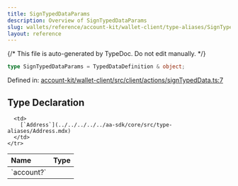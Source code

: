 ```yaml
---
title: SignTypedDataParams
description: Overview of SignTypedDataParams
slug: wallets/reference/account-kit/wallet-client/type-aliases/SignTypedDataParams
layout: reference
---
```


{/* This file is auto-generated by TypeDoc. Do not edit manually. */}

```ts
type SignTypedDataParams = TypedDataDefinition & object;
```

Defined in: [account-kit/wallet-client/src/client/actions/signTypedData.ts:7](https://github.com/alchemyplatform/aa-sdk/blob/ad165355d980f9a16dd388088895bfc851df8656/account-kit/wallet-client/src/client/actions/signTypedData.ts#L7)

## Type Declaration

<table>
  <thead>
    <tr>
      <th align="left">Name</th>
      <th align="left">Type</th>
    </tr>
  </thead>

  <tbody>
    <tr>
      <td>
        `account?`
      </td>

      <td>
        [`Address`](../../../../../aa-sdk/core/src/type-aliases/Address.mdx)
      </td>
    </tr>

  </tbody>
</table>
